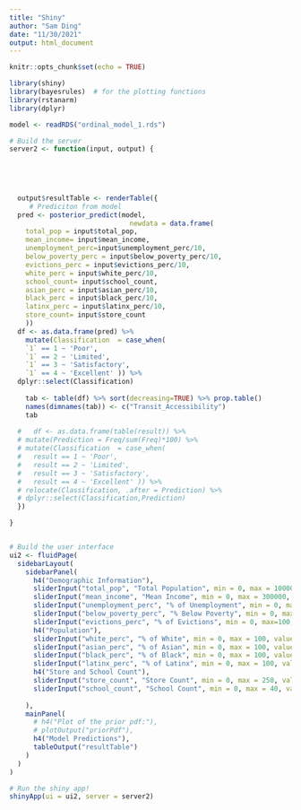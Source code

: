 ```yaml
---
title: "Shiny"
author: "Sam Ding"
date: "11/30/2021"
output: html_document
---
```


```r
knitr::opts_chunk$set(echo = TRUE)
```

```r
library(shiny)
library(bayesrules)  # for the plotting functions
library(rstanarm)
library(dplyr)
```


```r
model <- readRDS("ordinal_model_1.rds") 
```

```r

# Build the server
server2 <- function(input, output) {
  
  

  

  output$resultTable <- renderTable({
     # Prediciton from model
  pred <- posterior_predict(model,
                              newdata = data.frame(
    total_pop = input$total_pop,
    mean_income= input$mean_income,
    unemployment_perc=input$unemployment_perc/10,
    below_poverty_perc = input$below_poverty_perc/10,
    evictions_perc = input$evictions_perc/10,
    white_perc = input$white_perc/10,
    school_count= input$school_count,
    asian_perc = input$asian_perc/10,
    black_perc = input$black_perc/10,
    latinx_perc = input$latinx_perc/10,
    store_count= input$store_count
    ))
  df <- as.data.frame(pred) %>%
    mutate(Classification  = case_when(
    `1` == 1 ~ 'Poor',
    `1` == 2 ~ 'Limited',
    `1` == 3 ~ 'Satisfactory',
    `1` == 4 ~ 'Excellent' )) %>%
  dplyr::select(Classification)
    
    tab <- table(df) %>% sort(decreasing=TRUE) %>% prop.table()
    names(dimnames(tab)) <- c("Transit_Accessibility")
    tab
    
  #   df <- as.data.frame(table(result)) %>% 
  # mutate(Prediction = Freq/sum(Freq)*100) %>%
  # mutate(Classification  = case_when(
  #   result == 1 ~ 'Poor', 
  #   result == 2 ~ 'Limited', 
  #   result == 3 ~ 'Satisfactory', 
  #   result == 4 ~ 'Excellent' )) %>% 
  # relocate(Classification, .after = Prediction) %>% 
  # dplyr::select(Classification,Prediction)
  })

}


# Build the user interface
ui2 <- fluidPage(
  sidebarLayout(
    sidebarPanel(
      h4("Demographic Information"), 
      sliderInput("total_pop", "Total Population", min = 0, max = 100000, value = 10),
      sliderInput("mean_income", "Mean Income", min = 0, max = 300000, value = 10),
      sliderInput("unemployment_perc", "% of Unemployment", min = 0, max = 100, value = 1),
      sliderInput("below_poverty_perc", "% Below Poverty", min = 0, max = 100, value = 1),
      sliderInput("evictions_perc", "% of Evictions", min = 0, max=100, value =1),
      h4("Population"), 
      sliderInput("white_perc", "% of White", min = 0, max = 100, value = 1),
      sliderInput("asian_perc", "% of Asian", min = 0, max = 100, value = 1),
      sliderInput("black_perc", "% of Black", min = 0, max = 100, value = 1),
      sliderInput("latinx_perc", "% of Latinx", min = 0, max = 100, value = 1),
      h4("Store and School Count"), 
      sliderInput("store_count", "Store Count", min = 0, max = 250, value = 1),
      sliderInput("school_count", "School Count", min = 0, max = 40, value = 1),
      
    ),
    mainPanel(
      # h4("Plot of the prior pdf:"), 
      # plotOutput("priorPdf"),
      h4("Model Predictions"), 
      tableOutput("resultTable")
    )
  )
)

# Run the shiny app!
shinyApp(ui = ui2, server = server2)
```


